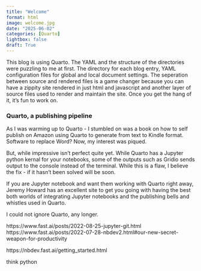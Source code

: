 ```yaml
---
title: "Welcome" 
format: html
image: welcome.jpg
date: "2025-06-02"
categories: [Quarto]
lightbox: false 
draft: True
--- 
```




This blog is using Quarto. The YAML and the structure of the directories were puzzling to me at first. The directory for each blog entry, YAML configuration files for global and local document settings. The seperation between source and rendered files is a game changer because you can have a zippity site rendered in just html and javascript and another layer of source files used to render and maintain the site. Once you get the hang of it, it's fun to work on.

### Quarto, a publishing pipeline

As I was warming up to Quarto - I stumbled on was a book on how to self publish on Amazon using Quarto to generate from text to Kindle format. Software to replace Word? Now, my interest was piqued.

But, while impressive isn't perfect quite yet. While Quarto has a Jupyter python kernal for your notebooks, some of the outputs such as Gridio sends output to the console instead of the terminal. While this is a flaw, I believe the fix - if it hasn't been solved will be soon.

If you are Jupyter notebook and want them working with Quarto right away, Jeremy Howard  has an excellent site to get you going with having the best both worlds of integrating Jupyter notebooks and the publishing bells and whistles used in Quarto. 

I could not ignore Quarto, any longer.


https://www.fast.ai/posts/2022-08-25-jupyter-git.html
https://www.fast.ai/posts/2022-07-28-nbdev2.html#our-new-secret-weapon-for-productivity

https://nbdev.fast.ai/getting_started.html

think python





